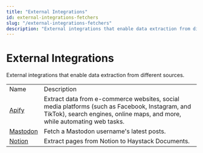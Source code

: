 ```yaml
---
title: "External Integrations"
id: external-integrations-fetchers
slug: "/external-integrations-fetchers"
description: "External integrations that enable data extraction from different sources."
---
```


# External Integrations

External integrations that enable data extraction from different sources.

|  |  |
| --- | --- |
| Name                                                                  | Description                                                                                                                                                                 |
| [Apify](https://haystack.deepset.ai/integrations/apify)               | Extract data from e-commerce websites, social media platforms (such as Facebook, Instagram, and TikTok), search engines, online maps, and more, while automating web tasks. |
| [Mastodon](https://haystack.deepset.ai/integrations/mastodon-fetcher) | Fetch a Mastodon username's latest posts.                                                                                                                                   |
| [Notion](https://haystack.deepset.ai/integrations/notion-extractor)   | Extract pages from Notion to Haystack Documents.                                                                                                                            |